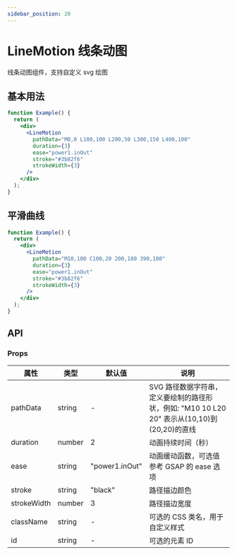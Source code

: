 ```yaml
---
sidebar_position: 20
---
```


# LineMotion 线条动图

线条动图组件，支持自定义 svg 绘图

## 基本用法

```jsx live
function Example() {
  return (
    <div>
      <LineMotion
        pathData="M0,0 L100,100 L200,50 L300,150 L400,100"
        duration={3}
        ease="power1.inOut"
        stroke="#3b82f6"
        strokeWidth={3}
      />
    </div>
  );
}
```

## 平滑曲线

```jsx live
function Example() {
  return (
    <div>
      <LineMotion
        pathData="M10,100 C100,20 200,180 390,100"
        duration={3}
        ease="power1.inOut"
        stroke="#3b82f6"
        strokeWidth={3}
      />
    </div>
  );
}
```

## API

### Props

| 属性        | 类型   | 默认值         | 说明                                                                                         |
| ----------- | ------ | -------------- | -------------------------------------------------------------------------------------------- |
| pathData    | string | -              | SVG 路径数据字符串，定义要绘制的路径形状，例如: "M10 10 L20 20" 表示从(10,10)到(20,20)的直线 |
| duration    | number | 2              | 动画持续时间（秒）                                                                           |
| ease        | string | "power1.inOut" | 动画缓动函数，可选值参考 GSAP 的 ease 选项                                                   |
| stroke      | string | "black"        | 路径描边颜色                                                                                 |
| strokeWidth | number | 3              | 路径描边宽度                                                                                 |
| className   | string | -              | 可选的 CSS 类名，用于自定义样式                                                              |
| id          | string | -              | 可选的元素 ID                                                                                |
